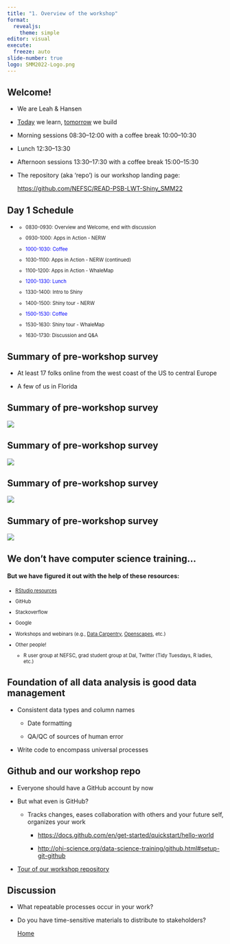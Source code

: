 ```yaml
---
title: "1. Overview of the workshop"
format: 
  revealjs:
    theme: simple
editor: visual
execute:
  freeze: auto
slide-number: true
logo: SMM2022-Logo.png
---
```


## Welcome!

::: incremental
-   We are Leah & Hansen

-   [Today](https://github.com/NEFSC/READ-PSB-LWT-Shiny_SMM22/wiki/Day-1:-Learn) we learn, [tomorrow](https://github.com/NEFSC/READ-PSB-LWT-Shiny_SMM22/wiki/Day-2:-Build) we build

-   Morning sessions 08:30--12:00 with a coffee break 10:00--10:30

-   Lunch 12:30--13:30

-   Afternoon sessions 13:30--17:30 with a coffee break 15:00--15:30

-   The repository (aka 'repo') is our workshop landing page:

    <https://github.com/NEFSC/READ-PSB-LWT-Shiny_SMM22>
:::

## Day 1 Schedule

-   ::: {style="font-size: 0.8em"}
    -   0830-0930: Overview and Welcome, end with discussion

    -   0930-1000: Apps in Action - NERW

    -   ::: {style="color: blue"}
        1000-1030: Coffee
        :::

    -   1030-1100: Apps in Action - NERW (continued)

    -   1100-1200: Apps in Action - WhaleMap

    -   ::: {style="color: blue"}
        1200-1330: Lunch
        :::

    -   1330-1400: Intro to Shiny

    -   1400-1500: Shiny tour - NERW

    -   ::: {style="color: blue"}
        1500-1530: Coffee
        :::

    -   1530-1630: Shiny tour - WhaleMap

    -   1630-1730: Discussion and Q&A
    :::

## Summary of pre-workshop survey

::: incremental
-   At least 17 folks online from the west coast of the US to central Europe

-   A few of us in Florida
:::

## Summary of pre-workshop survey

![](figures/survey1.png)

## Summary of pre-workshop survey

![](figures/survey2.png)

## Summary of pre-workshop survey

![](figures/survey3.png)

## Summary of pre-workshop survey

![](figures/survey4.png)

## We don't have computer science training...

#### But we have figured it out with the help of these resources:

::: {.incremental style="font-size: 0.8em"}
-   [RStudio resources](https://shiny.rstudio.com/)

-   GitHub

-   Stackoverflow

-   Google

-   Workshops and webinars (e.g., [Data Carpentry](https://datacarpentry.org/R-ecology-lesson/01-intro-to-r.html), [Openscapes](https://www.openscapes.org/), etc.)

-   Other people!

    -   R user group at NEFSC, grad student group at Dal, Twitter (Tidy Tuesdays, R ladies, etc.)
:::

## Foundation of all data analysis is good data management

::: incremental
-   Consistent data types and column names

    -   Date formatting

    -   QA/QC of sources of human error

-   Write code to encompass universal processes
:::

## Github and our workshop repo

::: incremental
-   Everyone should have a GitHub account by now

-   But what even is GitHub?

    -   Tracks changes, eases collaboration with others and your future self, organizes your work

        -   <https://docs.github.com/en/get-started/quickstart/hello-world>

        -   <http://ohi-science.org/data-science-training/github.html#setup-git-github>

-   [Tour of our workshop repository](https://github.com/NEFSC/READ-PSB-LWT-Shiny_SMM22)
:::

## Discussion

-   What repeatable processes occur in your work?

-   Do you have time-sensitive materials to distribute to stakeholders?

    ::: footer
    [Home](https://leahcrowe.github.io/Shiny_SMM22_workshop/)
    :::
